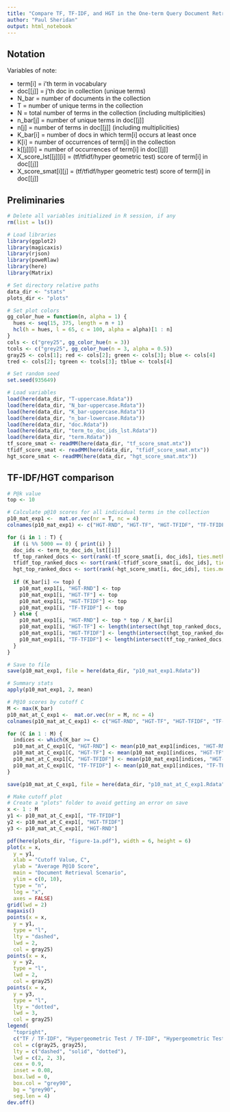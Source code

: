 ```yaml
---
title: "Compare TF, TF-IDF, and HGT in the One-term Query Document Retrieval Scenario"
author: "Paul Sheridan"
output: html_notebook
---
```


## Notation

Variables of note:

  * term[i] = i'th term in vocabulary
  * doc[[j]] = j'th doc in collection (unique terms)
  * N_bar = number of documents in the collection
  * T = number of unique terms in the collection
  * N = total number of terms in the collection (including multiplicities) 
  * n_bar[j] = number of unique terms in doc[[j]]
  * n[j] = number of terms in doc[[j]] (including multiplicities)
  * K_bar[i] = number of docs in which term[i] occurs at least once
  * K[i] = number of occurrences of term[i] in the collection
  * k[[j]][i] = number of occurrences of term[i] in doc[[j]]
  * X_score_lst[[j]][i] = (tf/tfidf/hyper geometric test) score of term[i] in doc[[j]]
  * X_score_smat[i][j] = (tf/tfidf/hyper geometric test) score of term[i] in doc[[j]]



## Preliminaries
 
```r
# Delete all variables initialized in R session, if any
rm(list = ls())

# Load libraries
library(ggplot2)
library(magicaxis)
library(rjson)
library(poweRlaw)
library(here)
library(Matrix)

# Set directory relative paths
data_dir <- "stats"
plots_dir <- "plots"

# Set plot colors 
gg_color_hue = function(n, alpha = 1) {
  hues <- seq(15, 375, length = n + 1)
  hcl(h = hues, l = 65, c = 100, alpha = alpha)[1 : n]
}
cols <- c("grey25", gg_color_hue(n = 3))
tcols <- c("grey25", gg_color_hue(n = 3, alpha = 0.5))
gray25 <- cols[1]; red <- cols[2]; green <- cols[3]; blue <- cols[4]
tred <- cols[2]; tgreen <- tcols[3]; tblue <- tcols[4]
```


```r
# Set random seed
set.seed(935649)
```


```r
# Load variables
load(here(data_dir, "T-uppercase.Rdata"))
load(here(data_dir, "N_bar-uppercase.Rdata"))
load(here(data_dir, "K_bar-uppercase.Rdata"))
load(here(data_dir, "n_bar-lowercase.Rdata"))
load(here(data_dir, "doc.Rdata"))
load(here(data_dir, "term_to_doc_ids_lst.Rdata"))
load(here(data_dir, "term.Rdata"))
tf_score_smat <- readMM(here(data_dir, "tf_score_smat.mtx"))
tfidf_score_smat <- readMM(here(data_dir, "tfidf_score_smat.mtx"))
hgt_score_smat <- readMM(here(data_dir, "hgt_score_smat.mtx"))
```


## TF-IDF/HGT comparison

```r
# P@k value
top <- 10

# Calculate p@10 scores for all individual terms in the collection
p10_mat_exp1 <-  mat.or.vec(nr = T, nc = 4)
colnames(p10_mat_exp1) <- c("HGT-RND", "HGT-TF", "HGT-TFIDF", "TF-TFIDF")

for (i in 1 : T) {
  if (i %% 5000 == 0) { print(i) }
  doc_ids <- term_to_doc_ids_lst[[i]]
  tf_top_ranked_docs <- sort(rank(-tf_score_smat[i, doc_ids], ties.method = "average"), index.return = TRUE)$ix[1 : top]
  tfidf_top_ranked_docs <- sort(rank(-tfidf_score_smat[i, doc_ids], ties.method = "average"), index.return = TRUE)$ix[1 : top]
  hgt_top_ranked_docs <- sort(rank(-hgt_score_smat[i, doc_ids], ties.method = "average"), index.return = TRUE)$ix[1 : top]
  
  if (K_bar[i] <= top) {
    p10_mat_exp1[i, "HGT-RND"] <- top
    p10_mat_exp1[i, "HGT-TF"] <- top
    p10_mat_exp1[i, "HGT-TFIDF"] <- top
    p10_mat_exp1[i, "TF-TFIDF"] <- top 
  } else {
    p10_mat_exp1[i, "HGT-RND"] <- top * top / K_bar[i]
    p10_mat_exp1[i, "HGT-TF"] <- length(intersect(hgt_top_ranked_docs, tf_top_ranked_docs))
    p10_mat_exp1[i, "HGT-TFIDF"] <- length(intersect(hgt_top_ranked_docs, tfidf_top_ranked_docs))
    p10_mat_exp1[i, "TF-TFIDF"] <- length(intersect(tf_top_ranked_docs, tfidf_top_ranked_docs))
  }
}
```


```r
# Save to file
save(p10_mat_exp1, file = here(data_dir, "p10_mat_exp1.Rdata"))
```


```r
# Summary stats
apply(p10_mat_exp1, 2, mean)
```


```r
# P@10 scores by cutoff C
M <- max(K_bar)
p10_mat_at_C_exp1 <-  mat.or.vec(nr = M, nc = 4)
colnames(p10_mat_at_C_exp1) <- c("HGT-RND", "HGT-TF", "HGT-TFIDF", "TF-TFIDF")

for (C in 1 : M) {
  indices <- which(K_bar >= C)
  p10_mat_at_C_exp1[C, "HGT-RND"] <- mean(p10_mat_exp1[indices, "HGT-RND"])
  p10_mat_at_C_exp1[C, "HGT-TF"] <- mean(p10_mat_exp1[indices, "HGT-TF"])
  p10_mat_at_C_exp1[C, "HGT-TFIDF"] <- mean(p10_mat_exp1[indices, "HGT-TFIDF"])
  p10_mat_at_C_exp1[C, "TF-TFIDF"] <- mean(p10_mat_exp1[indices, "TF-TFIDF"])
}

save(p10_mat_at_C_exp1, file = here(data_dir, "p10_mat_at_C_exp1.Rdata"))
```


```r
# Make cutoff plot
# Create a "plots" folder to avoid getting an error on save
x <- 1 : M
y1 <- p10_mat_at_C_exp1[, "TF-TFIDF"]
y2 <- p10_mat_at_C_exp1[, "HGT-TFIDF"]
y3 <- p10_mat_at_C_exp1[, "HGT-RND"]

pdf(here(plots_dir, "figure-1a.pdf"), width = 6, height = 6)
plot(x = x,
  y = y1,
  xlab = "Cutoff Value, C",
  ylab = "Average P@10 Score",
  main = "Document Retrieval Scenario",
  ylim = c(0, 10),
  type = "n",
  log = "x",
  axes = FALSE)
grid(lwd = 2)
magaxis()
points(x = x,
  y = y1,
  type = "l",
  lty = "dashed",
  lwd = 2,
  col = gray25)
points(x = x,
  y = y2,
  type = "l",
  lwd = 2,
  col = gray25)
points(x = x,
  y = y3,
  type = "l",
  lty = "dotted",
  lwd = 3,
  col = gray25)
legend( 
  "topright", 
  c("TF / TF-IDF", "Hypergeometric Test / TF-IDF", "Hypergeometric Test / Random"), 
  col = c(gray25, gray25), 
  lty = c("dashed", "solid", "dotted"), 
  lwd = c(2, 2, 3), 
  cex = 0.9,
  inset = 0.08,
  box.lwd = 0,
  box.col = "grey90",
  bg = "grey90", 
  seg.len = 4)
dev.off()
```











